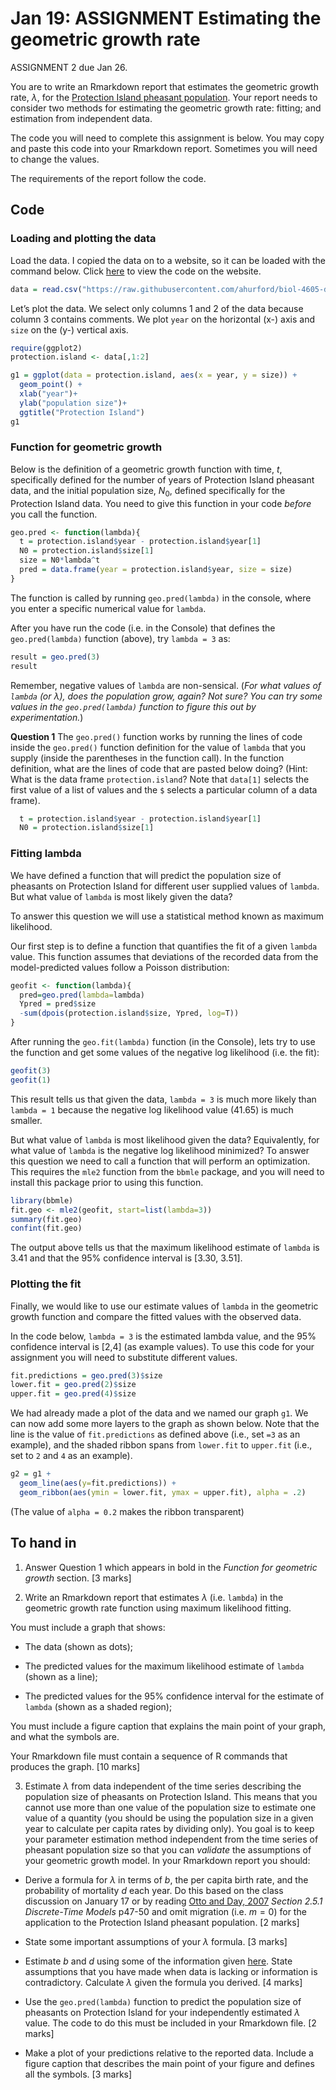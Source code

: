 # Jan 19: **ASSIGNMENT** Estimating the geometric growth rate {#estimate}

ASSIGNMENT 2 due Jan 26.

You are to write an Rmarkdown report that estimates the geometric growth rate, $\lambda$, for the [Protection Island pheasant population](#pheasant). Your report needs to consider two methods for estimating the geometric growth rate: fitting; and estimation from independent data.

The code you will need to complete this assignment is below. You may copy and paste this code into your Rmarkdown report. Sometimes you will need to change the values.

The requirements of the report follow the code.

## Code

### Loading and plotting the data
Load the data. I copied the data on to a website, so it can be loaded with the command below. Click [here](https://github.com/ahurford/biol-4605-data/blob/main/data/protection-island.csv) to view the code on the website.

```r
data = read.csv("https://raw.githubusercontent.com/ahurford/biol-4605-data/main/data/protection-island.csv")
```

Let's plot the data. We select only columns 1 and 2 of the data because column 3 contains comments. We plot `year` on the horizontal (x-) axis and `size` on the (y-) vertical axis.

```r
require(ggplot2)
protection.island <- data[,1:2]

g1 = ggplot(data = protection.island, aes(x = year, y = size)) + 
  geom_point() +
  xlab("year")+
  ylab("population size")+
  ggtitle("Protection Island")
g1
```

### Function for geometric growth

Below is the definition of a geometric growth function with time, $t$, specifically defined for the number of years of Protection Island pheasant data, and the initial population size, $N_0$, defined specifically for the Protection Island data. You need to give this function in your code _before_ you call the function.

```r
geo.pred <- function(lambda){
  t = protection.island$year - protection.island$year[1]
  N0 = protection.island$size[1]
  size = N0*lambda^t
  pred = data.frame(year = protection.island$year, size = size)
}
```

The function is called by running `geo.pred(lambda)` in the console, where you enter a specific numerical value for `lambda`.

After you have run the code (i.e. in the Console) that defines the `geo.pred(lambda)` function (above), try `lambda = 3` as:

```r
result = geo.pred(3)
result
```

Remember, negative values of `lambda` are non-sensical. (_For what values of `lambda` (or $\lambda$), does the population grow, again? Not sure? You can try some values in the `geo.pred(lambda)` function to figure this out by experimentation._)

**Question 1** The `geo.pred()` function works by running the lines of code inside the `geo.pred()` function definition for the value of `lambda` that you supply (inside the parentheses in the function call). In the function definition, what are the lines of code that are pasted below doing? (Hint: What is the data frame `protection.island`? Note that `data[1]` selects the first value of a list of values and the `$` selects a particular column of a data frame).

```r
  t = protection.island$year - protection.island$year[1]
  N0 = protection.island$size[1]
```

### Fitting lambda

We have defined a function that will predict the population size of pheasants on Protection Island for different user supplied values of `lambda`. But what value of `lambda` is most likely given the data?

To answer this question we will use a statistical method known as maximum likelihood. 

Our first step is to define a function that quantifies the fit of a given `lambda` value. This function assumes that deviations of the recorded data from the model-predicted values follow a Poisson distribution:

```r
geofit <- function(lambda){
  pred=geo.pred(lambda=lambda)
  Ypred = pred$size
  -sum(dpois(protection.island$size, Ypred, log=T))
}
```

After running the `geo.fit(lambda)` function (in the Console), lets try to use the function and get some values of the negative log likelihood (i.e. the fit):

```r
geofit(3)
geofit(1)
```

This result tells us that given the data, `lambda = 3` is much more likely than `lambda = 1` because the negative log likelihood value (41.65) is much smaller.

But what value of `lambda` is most likelihood given the data? Equivalently, for what value of `lambda` is the negative log likelihood minimized? To answer this question we need to call a function that will perform an optimization. This requires the `mle2` function from the `bbmle` package, and you will need to install this package prior to using this function.

```r
library(bbmle)
fit.geo <- mle2(geofit, start=list(lambda=3))
summary(fit.geo)
confint(fit.geo)
```
The output above tells us that the maximum likelihood estimate of `lambda` is 3.41 and that the 95% confidence interval is [3.30, 3.51].

### Plotting the fit

Finally, we would like to use our estimate values of `lambda` in the geometric growth function and compare the fitted values with the observed data.

In the code below, `lambda = 3` is the estimated lambda value, and the 95% confidence interval is [2,4] (as example values). To use this code for your assignment you will need to substitute different values.

```r
fit.predictions = geo.pred(3)$size
lower.fit = geo.pred(2)$size
upper.fit = geo.pred(4)$size
```

We had already made a plot of the data and we named our graph `g1`. We can now add some more layers to the graph as shown below. Note that the line is the value of `fit.predictions` as defined above (i.e., set `=3` as an example), and the shaded ribbon spans from `lower.fit` to `upper.fit` (i.e., set to `2` and `4` as an example).

```r
g2 = g1 +
  geom_line(aes(y=fit.predictions)) +
  geom_ribbon(aes(ymin = lower.fit, ymax = upper.fit), alpha = .2)
```

(The value of `alpha = 0.2` makes the ribbon transparent)

## To hand in

1. Answer Question 1 which appears in bold in the _Function for geometric growth_ section. [3 marks]

2. Write an Rmarkdown report that estimates $\lambda$ (i.e. `lambda`) in the geometric growth rate function using maximum likelihood fitting. 

You must include a graph that shows:

- The data (shown as dots);

- The predicted values for the maximum likelihood estimate of `lambda` (shown as a line); 

- The predicted values for the 95% confidence interval for the estimate of `lambda` (shown as a shaded region);

You must include a figure caption that explains the main point of your graph, and what the symbols are.

Your Rmarkdown file must contain a sequence of R commands that produces the graph. [10 marks]

3. Estimate $\lambda$ from data independent of the time series describing the population size of pheasants on Protection Island. This means that you cannot use more than one value of the population size to estimate one value of a quantity (you should be using the population size in a given year to calculate per capita rates by dividing only). You goal is to keep your parameter estimation method independent from the time series of pheasant population size so that you can _validate_ the assumptions of your geometric growth model. In your Rmarkdown report you should:

- Derive a formula for $\lambda$ in terms of $b$, the per capita birth rate, and the probability of mortality $d$ each year. Do this based on the class discussion on January 17 or by reading [Otto and Day, 2007](https://ebookcentral.proquest.com/lib/mun/reader.action?docID=768551&ppg=29) _Section 2.5.1 Discrete-Time Models_ p47-50 and omit migration (i.e. $m=0$) for the application to the Protection Island pheasant population. [2 marks]

- State some important assumptions of your $\lambda$ formula. [3 marks]

- Estimate $b$ and $d$ using some of the information given [here](#pheasant). State assumptions that you have made when data is lacking or information is contradictory. Calculate $\lambda$ given the formula you derived. [4 marks]

- Use the `geo.pred(lambda)` function to predict the population size of pheasants on Protection Island for your independently estimated $\lambda$ value. The code to do this must be included in your Rmarkdown file. [2 marks]

- Make a plot of your predictions relative to the reported data. Include a figure caption that describes the main point of your figure and defines all the symbols. [3 marks]


